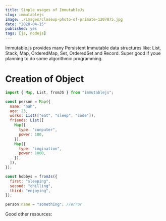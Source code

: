```yaml
---
title: Simple usages of ImmutableJs
slug: immutablejs
image: ./images/closeup-photo-of-primate-1207875.jpg
date: "2020-04-15"
published: yes
tags: [js, nodejs]
---
```



Immutable.js provides many Persistent Immutable data structures like: List, Stack, Map, OrderedMap, Set, OrderedSet and Record. Super good if youe planning to do some algorithmic programming.

# Creation of Object

<CodeDivWrapper>

<Highlight>

```js
import { Map, List, fromJS } from "immutablejs";

const person = Map({
  name: "nah",
  age: 23,
  works: List(["eat", "sleep", "code"]),
  friends: List([
    Map({
      type: "conputer",
      power: 100,
    }),
    Map({
      type: "imgination",
      power: 1000,
    }),
  ]),
});

const hobbys = fromJs({
  first: "sleeping",
  second: "chilling",
  third: "enjoying",
});

person.name = "something"; //error
```

</Highlight>

</CodeDivWrapper>

Good other resources:
